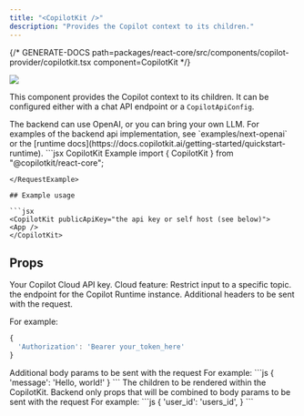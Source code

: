 ```yaml
---
title: "<CopilotKit />"
description: "Provides the Copilot context to its children."
---
```


{/* GENERATE-DOCS path=packages/react-core/src/components/copilot-provider/copilotkit.tsx component=CopilotKit */}

<img
  referrerPolicy="no-referrer-when-downgrade"
  src="https://static.scarf.sh/a.png?x-pxid=a9b290bb-38f9-4518-ac3b-8f54fdbf43be"
/>

This component provides the Copilot context to its children.
It can be configured either with a chat API endpoint or a `CopilotApiConfig`.

<Note>
  The backend can use OpenAI, or you can bring your own LLM. For examples of the
  backend api implementation, see `examples/next-openai` or the [runtime
  docs](https://docs.copilotkit.ai/getting-started/quickstart-runtime).
</Note>

<RequestExample>
  ```jsx CopilotKit Example
  import { CopilotKit } from "@copilotkit/react-core";

  <CopilotKit 
    runtimeUrl="https://your.copilotkit.api">
    <YourApp/>
  </CopilotKit>
  ```
</RequestExample>

## Example usage

```jsx
<CopilotKit publicApiKey="the api key or self host (see below)">
  <App />
</CopilotKit>
```

## Props

<ResponseField name="publicApiKey" type="string" >
Your Copilot Cloud API key.
</ResponseField>

<ResponseField name="cloudRestrictToTopic" type="{ validTopics?: string[]; invalidTopics?: string[]; }" >
Cloud feature: Restrict input to a specific topic.
</ResponseField>

<ResponseField name="runtimeUrl" type="string" >
the endpoint for the Copilot Runtime instance.
</ResponseField>

<ResponseField name="headers" type="Record<string, string>" >
Additional headers to be sent with the request.
 
  For example:
  ```js
  {
    'Authorization': 'Bearer your_token_here'
  }
  ```
</ResponseField>

<ResponseField name="body" type="Record<string, any>" >
Additional body params to be sent with the request
  For example:
  ```js
  {
    'message': 'Hello, world!'
  }
  ```
</ResponseField>

<ResponseField name="children" type="ReactNode" required>
The children to be rendered within the CopilotKit.
</ResponseField>

<ResponseField name="backendOnlyProps" type="Record<string, any>" >
Backend only props that will be combined to body params to be sent with the request
  For example:
  ```js
  {
    'user_id': 'users_id',
  }
  ```
</ResponseField>

